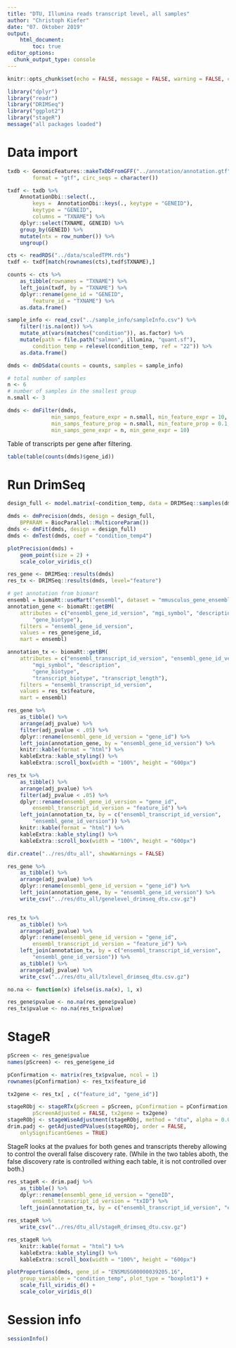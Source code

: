 ```yaml
---
title: "DTU, Illumina reads transcript level, all samples"
author: "Christoph Kiefer"
date: "07. Oktober 2019"
output: 
    html_document:
        toc: true
editor_options:
  chunk_output_type: console
---
```


```r
knitr::opts_chunk$set(echo = FALSE, message = FALSE, warning = FALSE, cache = FALSE)
```

```r
library("dplyr")
library("readr")
library("DRIMSeq")
library("ggplot2")
library("stageR")
message("all packages loaded")
```

# Data import

```r
txdb <- GenomicFeatures::makeTxDbFromGFF("../annotation/annotation.gtf",
        format = "gtf", circ_seqs = character())

txdf <- txdb %>%
    AnnotationDbi::select(.,
        keys =  AnnotationDbi::keys(., keytype = "GENEID"),
        keytype = "GENEID",
        columns = "TXNAME") %>%
    dplyr::select(TXNAME, GENEID) %>% 
    group_by(GENEID) %>% 
    mutate(ntx = row_number()) %>% 
    ungroup()
```


```r
cts <- readRDS("../data/scaledTPM.rds")
txdf <- txdf[match(rownames(cts),txdf$TXNAME),]

counts <- cts %>% 
    as_tibble(rownames = "TXNAME") %>% 
    left_join(txdf, by = "TXNAME") %>% 
    dplyr::rename(gene_id = "GENEID",
        feature_id = "TXNAME") %>% 
    as.data.frame()
```


```r
sample_info <- read_csv("../sample_info/sampleInfo.csv") %>%
    filter(!is.na(ont)) %>%
    mutate_at(vars(matches("condition")), as.factor) %>%
    mutate(path = file.path("salmon", illumina, "quant.sf"),
        condition_temp = relevel(condition_temp, ref = "22")) %>%
    as.data.frame()
```

```r
dmds <- dmDSdata(counts = counts, samples = sample_info)
```

```r
# total number of samples
n <- 6
# number of samples in the smallest group
n.small <- 3

dmds <- dmFilter(dmds,
              min_samps_feature_expr = n.small, min_feature_expr = 10,
              min_samps_feature_prop = n.small, min_feature_prop = 0.1,
              min_samps_gene_expr = n, min_gene_expr = 10)
```

Table of transcripts per gene after filtering.

```r
table(table(counts(dmds)$gene_id))
```

# Run DrimSeq

```r
design_full <- model.matrix(~condition_temp, data = DRIMSeq::samples(dmds))

dmds <- dmPrecision(dmds, design = design_full, 
    BPPARAM = BiocParallel::MulticoreParam())
dmds <- dmFit(dmds, design = design_full)
dmds <- dmTest(dmds, coef = "condition_temp4")
```

```r
plotPrecision(dmds) +
    geom_point(size = 2) +
    scale_color_viridis_c()
```

```r
res_gene <- DRIMSeq::results(dmds)
res_tx <- DRIMSeq::results(dmds, level="feature")
```

```r
# get annotation from biomart
ensembl = biomaRt::useMart("ensembl", dataset = "mmusculus_gene_ensembl")
annotation_gene <- biomaRt::getBM(
    attributes = c("ensembl_gene_id_version", "mgi_symbol", "description",
        "gene_biotype"), 
    filters = "ensembl_gene_id_version", 
    values = res_gene$gene_id, 
    mart = ensembl)

annotation_tx <- biomaRt::getBM(
    attributes = c("ensembl_transcript_id_version", "ensembl_gene_id_version",
        "mgi_symbol", "description",
        "gene_biotype",
        "transcript_biotype", "transcript_length"), 
    filters = "ensembl_transcript_id_version", 
    values = res_tx$feature, 
    mart = ensembl)
```


```r
res_gene %>% 
    as_tibble() %>%
    arrange(adj_pvalue) %>% 
    filter(adj_pvalue < .05) %>% 
    dplyr::rename(ensembl_gene_id_version = "gene_id") %>% 
    left_join(annotation_gene, by = "ensembl_gene_id_version") %>% 
    knitr::kable(format = "html") %>%
    kableExtra::kable_styling() %>%
    kableExtra::scroll_box(width = "100%", height = "600px")

res_tx %>% 
    as_tibble() %>%
    arrange(adj_pvalue) %>% 
    filter(adj_pvalue < .05) %>% 
    dplyr::rename(ensembl_gene_id_version = "gene_id",
        ensembl_transcript_id_version = "feature_id") %>% 
    left_join(annotation_tx, by = c("ensembl_transcript_id_version",
        "ensembl_gene_id_version")) %>% 
    knitr::kable(format = "html") %>%
    kableExtra::kable_styling() %>%
    kableExtra::scroll_box(width = "100%", height = "600px")
```


```r
dir.create("../res/dtu_all", showWarnings = FALSE)

res_gene %>% 
    as_tibble() %>%
    arrange(adj_pvalue) %>% 
    dplyr::rename(ensembl_gene_id_version = "gene_id") %>% 
    left_join(annotation_gene, by = "ensembl_gene_id_version") %>% 
    write_csv("../res/dtu_all/genelevel_drimseq_dtu.csv.gz")


res_tx %>% 
    as_tibble() %>%
    arrange(adj_pvalue) %>% 
    dplyr::rename(ensembl_gene_id_version = "gene_id",
        ensembl_transcript_id_version = "feature_id") %>% 
    left_join(annotation_tx, by = c("ensembl_transcript_id_version",
        "ensembl_gene_id_version")) %>%
    as_tibble() %>% 
    arrange(adj_pvalue) %>% 
    write_csv("../res/dtu_all/txlevel_drimseq_dtu.csv.gz")
```

```r
no.na <- function(x) ifelse(is.na(x), 1, x)

res_gene$pvalue <- no.na(res_gene$pvalue)
res_tx$pvalue <- no.na(res_tx$pvalue)
```

# StageR

```r
pScreen <- res_gene$pvalue
names(pScreen) <- res_gene$gene_id

pConfirmation <- matrix(res_tx$pvalue, ncol = 1)
rownames(pConfirmation) <- res_tx$feature_id

tx2gene <- res_tx[ , c("feature_id", "gene_id")]

stageRObj <- stageRTx(pScreen = pScreen, pConfirmation = pConfirmation,
        pScreenAdjusted = FALSE, tx2gene = tx2gene)
stageRObj <- stageWiseAdjustment(stageRObj, method = "dtu", alpha = 0.05)
drim.padj <- getAdjustedPValues(stageRObj, order = FALSE,
    onlySignificantGenes = TRUE)
```

StageR looks at the pvalues for both genes and transcripts thereby allowing to 
control the overall false discovery rate. (While in the two tables aboth, the 
false discovery rate is controlled withing each table, it is not controlled over
both.)

```r
res_stageR <- drim.padj %>% 
    as_tibble() %>%
    dplyr::rename(ensembl_gene_id_version = "geneID",
        ensembl_transcript_id_version = "txID") %>% 
    left_join(annotation_tx, by = c("ensembl_transcript_id_version", "ensembl_gene_id_version"))

res_stageR %>% 
    write_csv("../res/dtu_all/stageR_drimseq_dtu.csv.gz")

res_stageR %>% 
    knitr::kable(format = "html") %>%
    kableExtra::kable_styling() %>%
    kableExtra::scroll_box(width = "100%", height = "600px")
```

```r
plotProportions(dmds, gene_id = "ENSMUSG00000039205.16",
    group_variable = "condition_temp", plot_type = "boxplot1") +
    scale_fill_viridis_d() +
    scale_color_viridis_d()
```

# Session info

```r
sessionInfo()
```
